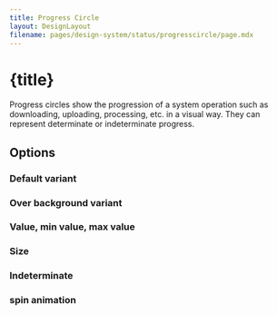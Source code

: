 ```yaml
---
title: Progress Circle
layout: DesignLayout
filename: pages/design-system/status/progresscircle/page.mdx
---
```



# {title}

Progress circles show the progression of a system operation such as downloading, uploading, processing, etc. in a visual way. They can represent determinate or indeterminate progress.

<MainView />


<div style={{ display: "flex", justifyContent: "flex-start", gap: 30, padding: "30px 0"}}>
    <UIComponentLink link="/pages/ui-component/progresscircle/" />
</div>

## Options 

### Default variant

<DefaultVariantView />

### Over background variant

<OverBackgroundVariantView />

### Value, min value, max value
<MinMaxValueView />

### Size

<SizeView />


### Indeterminate

<IndeterminateView />


### spin animation

<SpinView />


